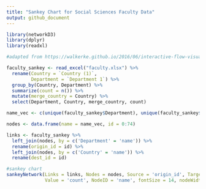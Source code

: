 ```yaml
---
title: "Sankey Chart for Social Sciences Faculty Data"
output: github_document
---
```


```r
library(networkD3)
library(dplyr)
library(readxl)

#adapted from https://walkerke.github.io/2016/06/interactive-flow-visualization-in-r/

faculty_sankey <- read_excel("faculty.xlsx") %>% 
  rename(Country = `Country (1)`,
         Department = `Department 1`) %>%
  group_by(Country, Department) %>%
  summarize(count = n()) %>%
  mutate(merge_country = Country) %>%
  select(Department, Country, merge_country, count)

name_vec <- c(unique(faculty_sankey$Department), unique(faculty_sankey$Country))

nodes <- data.frame(name = name_vec, id = 0:74)

links <- faculty_sankey %>%
  left_join(nodes, by = c('Department' = 'name')) %>%
  rename(origin_id = id) %>%
  left_join(nodes, by = c('Country' = 'name')) %>%
  rename(dest_id = id)

#sankey chart
sankeyNetwork(Links = links, Nodes = nodes, Source = 'origin_id', Target = 'dest_id', 
              Value = 'count', NodeID = 'name', fontSize = 14, nodeWidth = 20, height = 1000, width = 800)
```

